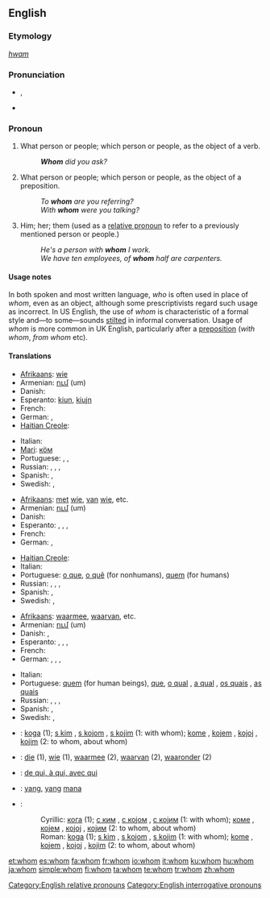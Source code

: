 ==English==
{{rank|tell|because|few|178|whom|love|far|seemed}}
{{wikipedia}}

===Etymology===
{{etyl|ang}} ''[[hwam]]''

===Pronunciation===
* {{IPA|/huːm/}}, {{SAMPA|/hu:m/}}
* {{audio|en-us-whom.ogg|Audio (US)}}

===Pronoun===
{{en-pron|the singular and plural [[objective case]] of|who}}

# {{context|formal}} What person or people; which person or people, as the object of a verb.
#: '''''Whom''' did you ask?''
# {{context|formal}} What person or people; which person or people, as the object of a preposition.
#: ''To '''whom''' are you referring?''
#: ''With '''whom''' were you talking?''
# Him; her; them (used as a [[relative pronoun]] to refer to a previously mentioned person or people.)
#: ''He's a person with '''whom''' I work.''
#: ''We have ten employees, of '''whom''' half are carpenters.''

====Usage notes====
In both spoken and most written language, ''who'' is often used in place of ''whom'', even as an object, although some prescriptivists regard such usage as incorrect. In US English, the use of ''whom'' is characteristic of a formal style and&mdash;to some&mdash;sounds [[stilted]] in informal conversation. Usage of ''whom'' is more common in UK English, particularly after a [[preposition]] (''with whom'', ''from whom'' etc).

{{who vs. whom}}

====Translations====
{{trans-top|what person; object of a verb}}
* [[Afrikaans]]: [[wie]]
* Armenian: [[ում]] (um)
* Danish: {{t-|da|hvem}}
* Esperanto: [[kiu]]n, [[kiu]]jn
* French: {{t+|fr|qui}}
* German: {{t+|de|wem}}, {{t+|de|wen}}
* [[Haitian Creole]]: {{tø|ht|kimoun}}
{{trans-mid}}
* Italian: {{t+|it|chi}}
* [[Mari]]: [[кӧм]]
* Portuguese: {{t-|pt|o que}}, {{qualifier|for nonhumans}} {{t-|pt|o quê}}, {{qualifier|for humans}} {{t+|pt|quem}}
* Russian: {{t+|ru|кто|alt=кого|tr=kogo|sc=Cyrl}}, {{t+|ru|кто|alt=кому|tr=komu|sc=Cyrl}}, {{t+|ru|кто|alt=кем|tr=kem|sc=Cyrl}}, {{t+|ru|кто|alt=ком|tr=kom|sc=Cyrl}}
* Spanish: {{t+|es|quién}}, {{t-|es|quiénes}}
* Swedish: {{t+|sv|vem|s}}, {{t+|sv|vilka|p}}
{{trans-bottom}}

{{trans-top|what person or people, object of a preposition}}
* [[Afrikaans]]: [[met]] [[wie]], [[van]] [[wie]], etc.
* Armenian: [[ում]] (um)
* Danish: {{t-|da|hvem}}
* Esperanto: {{t+|eo|kiu|xs=Esperanto}}, {{t+|eo|kiu|alt=kiuj|xs=Esperanto}}, {{t+|eo|kiu|alt=kiun|xs=Esperanto}}, {{t+|eo|kiu|alt=kiujn|xs=Esperanto}}
* French: {{t+|fr|qui}}
* German: {{t+|de|wem}}, {{t+|de|wen}}
{{trans-mid}}
* [[Haitian Creole]]: {{tø|ht|kimoun}}
* Italian: {{t+|it|chi}}
* Portuguese: [[o que]], [[o quê]] (for nonhumans), [[quem]] (for humans)
* Russian: {{t+|ru|кто|alt=кого|sc=Cyrl}}, {{t+|ru|кто|alt=кому|sc=Cyrl}}, {{t+|ru|кто|alt=кем|sc=Cyrl}}, {{t+|ru|кто|alt=ком|sc=Cyrl}}
* Spanish: {{t+|es|quién}}, {{t-|es|quiénes}}
* Swedish: {{t+|sv|vem|s}}, {{t+|sv|vilka|p}}
{{trans-bottom}}

{{trans-top|relative pronoun}}
* [[Afrikaans]]: [[waarmee]], [[waarvan]], etc.
* Armenian: [[ում]] (um)
* Danish: {{t-|da|hvem}}, {{t-|da|hvilken}}
* Esperanto: {{t+|eo|kiu|xs=Esperanto}}, {{t-|eo|kiuj|xs=Esperanto}}, {{t-|eo|kiun|xs=Esperanto}}, {{t-|eo|kiujn|xs=Esperanto}}
* French: {{t+|fr|qui}}
* German: {{t+|de|dem|m}}, {{t+|de|der|f}}, {{t+|de|den|m}}, {{t+|de|die|f}}
{{trans-mid}}
* Italian: {{t+|it|cui}}
* Portuguese: [[quem]] (for human beings), [[que]], [[o qual]] {{m}}, [[a qual]] {{f}}, [[os quais]] {{p}}, [[as quais]] {{f|p}}
* Russian: {{t+|ru|кто|alt=кого|sc=Cyrl}}, {{t+|ru|кто|alt=кому|sc=Cyrl}}, {{t+|ru|кто|alt=кем|sc=Cyrl}}, {{t+|ru|кто|alt=ком|sc=Cyrl}}
* Spanish: {{t+|es|quien}}, {{t-|es|quienes}}
* Swedish: {{t+|sv|vem|s}}, {{t+|sv|vilka|p}}
{{trans-bottom}}

{{checktrans}}
* {{ttbc|Bosnian}}: [[koga]] (1); [[s kim]] {{m}}, [[s kojom]] {{f}}, [[s kojim]] {{m}} (1: with whom); [[kome]] {{m}}, [[kojem]] {{m}}, [[kojoj]] {{f}}, [[kojim]] {{m}} (2: to whom, about whom)
* {{ttbc|Dutch}}: [[die]] (1), [[wie]] (1), [[waarmee]] (2), [[waarvan]] (2), [[waaronder]] (2)
* {{ttbc|French}}: [[qui#French|de qui, à qui, avec qui]]
* {{ttbc|Indonesian}}: [[yang]], [[yang]] [[mana]]
* {{ttbc|Serbian}}:
*: Cyrillic: [[кога]] (1); [[с ким]] {{m}}, [[с којом]] {{f}}, [[с којим]] {{m}} (1: with whom); [[коме]] {{m}}, [[којем]] {{m}}, [[којој]] {{f}}, [[којим]] {{m}} (2: to whom, about whom)
*: Roman: [[koga]] (1); [[s kim]] {{m}}, [[s kojom]] {{f}}, [[s kojim]] {{m}} (1: with whom); [[kome]] {{m}}, [[kojem]] {{m}}, [[kojoj]] {{f}}, [[kojim]] {{m}} (2: to whom, about whom)

[[Category:English relative pronouns]]
[[Category:English interrogative pronouns]]

[[et:whom]]
[[es:whom]]
[[fa:whom]]
[[fr:whom]]
[[io:whom]]
[[it:whom]]
[[ku:whom]]
[[hu:whom]]
[[ja:whom]]
[[simple:whom]]
[[fi:whom]]
[[ta:whom]]
[[te:whom]]
[[tr:whom]]
[[zh:whom]]